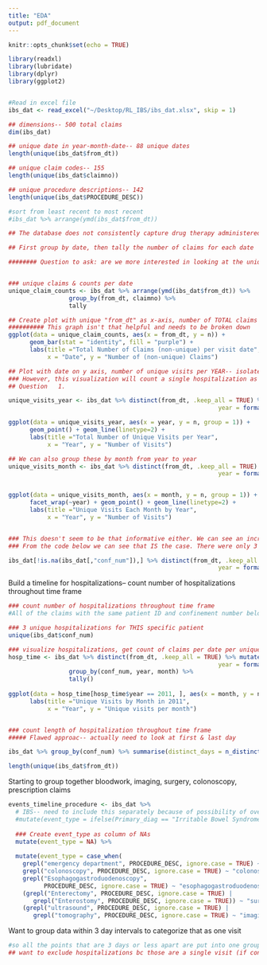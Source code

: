 ```yaml
---
title: "EDA"
output: pdf_document
---
```


```r
knitr::opts_chunk$set(echo = TRUE)
```

```r
library(readxl)
library(lubridate)
library(dplyr)
library(ggplot2)


#Read in excel file
ibs_dat <- read_excel("~/Desktop/RL_IBS/ibs_dat.xlsx", skip = 1)
```


```r
## dimensions-- 500 total claims
dim(ibs_dat)

## unique date in year-month-date-- 88 unique dates
length(unique(ibs_dat$from_dt))

## unique claim codes-- 155 
length(unique(ibs_dat$claimno))

## unique procedure descriptions-- 142
length(unique(ibs_dat$PROCEDURE_DESC))
```

```r
#sort from least recent to most recent
#ibs_dat %>% arrange(ymd(ibs_dat$from_dt))

## The database does not consistently capture drug therapy administered during an inpatient confinement. This is based on how the treatments are billed. we may receive only revenue codes indicating drugs were administered. 
```

```r
## First group by date, then tally the number of claims for each date

######## Question to ask: are we more interested in looking at the unique claims? What does it mean for two entries to have the same claim number on the same treatment day?


### unique claims & counts per date
unique_claim_counts <- ibs_dat %>% arrange(ymd(ibs_dat$from_dt)) %>%
                 group_by(from_dt, claimno) %>%
                 tally

## Create plot with unique "from_dt" as x-axis, number of TOTAL claims as y-axis
########## This graph isn't that helpful and needs to be broken down 
ggplot(data = unique_claim_counts, aes(x = from_dt, y = n)) +
      geom_bar(stat = "identity", fill = "purple") +
      labs(title ="Total Number of Claims (non-unique) per visit date",
           x = "Date", y = "Number of (non-unique) Claims")

## Plot with date on y axis, number of unique visits per YEAR-- isolate distinct from_dt and count 
### However, this visualization will count a single hospitalization as multiple visits since those are over multiple days
## Question   1. 

unique_visits_year <- ibs_dat %>% distinct(from_dt, .keep_all = TRUE) %>% mutate(month = format(from_dt, "%m"),
                                                           year = format(from_dt, "%Y")) %>% group_by(year) %>% tally

ggplot(data = unique_visits_year, aes(x = year, y = n, group = 1)) +
      geom_point() + geom_line(linetype=2) +
      labs(title ="Total Number of Unique Visits per Year",
           x = "Year", y = "Number of Visits")

## We can also group these by month from year to year
unique_visits_month <- ibs_dat %>% distinct(from_dt, .keep_all = TRUE) %>% mutate(month = format(from_dt, "%m"),
                                                           year = format(from_dt, "%Y")) %>% group_by(year, month) %>% tally


ggplot(data = unique_visits_month, aes(x = month, y = n, group = 1)) +
      facet_wrap(~year) + geom_point() + geom_line(linetype=2) +
      labs(title ="Unique Visits Each Month by Year",
           x = "Year", y = "Number of Visits")


### This doesn't seem to be that informative either. We can see an increasing trend in visits in 2012, also bunch in July of 2011-- maybe these are hospitalizations? 
### From the code below we can see that IS the case. There were only 3 unique hospitalizations, all in 2011 

ibs_dat[!is.na(ibs_dat[,"conf_num"]),] %>% distinct(from_dt, .keep_all = TRUE) %>% mutate(month = format(from_dt, "%m"),
                                                           year = format(from_dt, "%Y")) %>% group_by(year, month, conf_num) %>% tally
```

Build a timeline for hospitalizations-- count number of hospitalizations throughout time frame
```r
### count number of hospitalizations throughout time frame
#All of the claims with the same patient ID and confinement number belong to the same unique inpatient stay-- unique hospitalizations

### 3 unique hospitalizations for THIS specific patient 
unique(ibs_dat$conf_num)

### visualize hospitalizations, get count of claims per date per unique hospitalization by year & month
hosp_time <- ibs_dat %>% distinct(from_dt, .keep_all = TRUE) %>% mutate(month = format(from_dt, "%m"),
                                                           year = format(from_dt, "%Y")) %>%
                 group_by(conf_num, year, month) %>%
                 tally()
 
ggplot(data = hosp_time[hosp_time$year == 2011, ], aes(x = month, y = n, fill = conf_num)) + geom_bar(stat='identity') +
      labs(title ="Unique Visits by Month in 2011",
           x = "Year", y = "Unique visits per month")


### count length of hospitalization throughout time frame 
##### Flawed approac-- actually need to look at first & last day

ibs_dat %>% group_by(conf_num) %>% summarise(distinct_days = n_distinct(from_dt))

length(unique(ibs_dat$from_dt))
```

Starting to group together bloodwork, imaging, surgery, colonoscopy, prescription claims
```r
events_timeline_procedure <- ibs_dat %>% 
  # IBS-- need to include this separately because of possibility of overwriting
  #mutate(event_type = ifelse(Primary_diag == "Irritable Bowel Syndrome", "IBS_diagnosis", NA)) %>%
  
  ### Create event_type as column of NAs
  mutate(event_type = NA) %>%
  
  mutate(event_type = case_when(
    grepl("emergency department", PROCEDURE_DESC, ignore.case = TRUE) ~ "ED_visit",
    grepl("colonoscopy", PROCEDURE_DESC, ignore.case = TRUE) ~ "colonoscopy",
    grepl("Esophagogastroduodenoscopy", 
          PROCEDURE_DESC, ignore.case = TRUE) ~ "esophagogastroduodenoscopy",
    (grepl("Enterectomy", PROCEDURE_DESC, ignore.case = TRUE) | 
       grepl("Enterostomy", PROCEDURE_DESC, ignore.case = TRUE)) ~ "surgery",
    (grepl("ultrasound", PROCEDURE_DESC, ignore.case = TRUE) | 
       grepl("tomography", PROCEDURE_DESC, ignore.case = TRUE) ~ "imaging")))

```

Want to group data within 3 day intervals to categorize that as one visit
```r
#so all the points that are 3 days or less apart are put into one group
## want to exclude hospitalizations bc those are a single visit (if conf_num exists = hospitalization)
```


